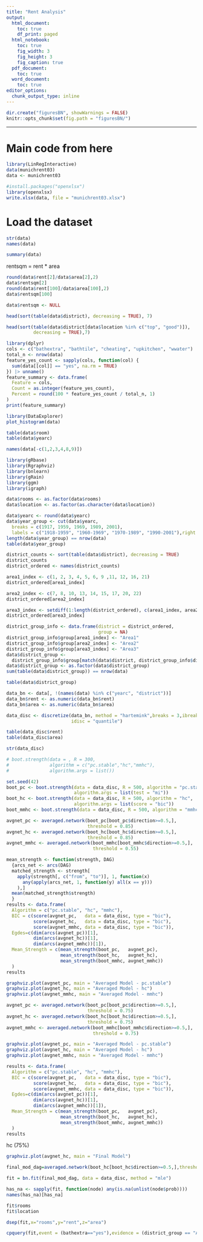 ```yaml
---
title: "Rent Analysis"
output:
  html_document:
    toc: true
    df_print: paged
  html_notebook:
    toc: true
    fig_width: 3
    fig_height: 3
    fig_caption: true
  pdf_document:
    toc: true
  word_document:
    toc: true
editor_options:
  chunk_output_type: inline
---
```

```r
dir.create("figuresBN", showWarnings = FALSE)  
knitr::opts_chunk$set(fig.path = "figuresBN/")
```
--------------------------------------------------------------------------------
# Main code from here
```r
library(LinRegInteractive)
data(munichrent03)
data <- munichrent03

#install.packages("openxlsx")
library(openxlsx)
write.xlsx(data, file = "munichrent03.xlsx")
```


# Load the dataset
```r
str(data)
names(data)
```

```r
summary(data)
```

rentsqm = rent * area
```r
round(data$rent[2]/data$area[2],2)
data$rentsqm[2]
round(data$rent[100]/data$area[100],2)
data$rentsqm[100]
```

```r
data$rentsqm <- NULL
```

```r
head(sort(table(data$district), decreasing = TRUE), 7)
```

```r
head(sort(table(data$district[data$location %in% c("top", "good")]), 
          decreasing = TRUE),7)
```

```r
library(dplyr)
cols <- c("bathextra", "bathtile", "cheating", "upkitchen", "wwater")
total_n <- nrow(data)
feature_yes_count <- sapply(cols, function(col) {
  sum(data[[col]] == "yes", na.rm = TRUE)
}) |> unname()
feature_summary <- data.frame(
  Feature = cols,
  Count = as.integer(feature_yes_count),
  Percent = round(100 * feature_yes_count / total_n, 1)
)
print(feature_summary)
```


```r
library(DataExplorer)
plot_histogram(data)
```
```r
table(data$room)
table(data$yearc)
```

```r
names(data[-c(1,2,3,4,8,9)])
```
 
```r
library(gRbase)
library(Rgraphviz)
library(bnlearn)
library(gRain)
library(ggm)
library(igraph)
```

```r
data$rooms <- as.factor(data$rooms)
data$location <- as.factor(as.character(data$location))
```

```r
data$yearc <- round(data$yearc)
data$year_group <- cut(data$yearc,
  breaks = c(1917, 1959, 1969, 1989, 2001),
  labels = c("1918-1959", "1960-1969", "1970-1989", "1990-2001"),right = TRUE)
length(data$year_group) == nrow(data)
table(data$year_group)
```

```r
district_counts <- sort(table(data$district), decreasing = TRUE)
district_counts
district_ordered <- names(district_counts)
```

```r
area1_index <- c(1, 2, 3, 4, 5, 6, 9 ,11, 12, 16, 21)
district_ordered[area1_index]
```

```r
area2_index <- c(7, 8, 10, 13, 14, 15, 17, 20, 22)
district_ordered[area2_index]
```

```r
area3_index <- setdiff(1:length(district_ordered), c(area1_index, area2_index))
district_ordered[area3_index]
```

```r
district_group_info <- data.frame(district = district_ordered,
                                  group = NA)
district_group_info$group[area1_index] <- "Area1"
district_group_info$group[area2_index] <- "Area2"
district_group_info$group[area3_index] <- "Area3"
data$district_group <- 
  district_group_info$group[match(data$district, district_group_info$district)]
data$district_group <- as.factor(data$district_group)
sum(table(data$district_group)) == nrow(data)
```
```r
table(data$district_group)
```

```r
data_bn <- data[, !(names(data) %in% c("yearc", "district"))]
data_bn$rent <- as.numeric(data_bn$rent)
data_bn$area <- as.numeric(data_bn$area)
```

```r
data_disc <- discretize(data_bn, method = "hartemink",breaks = 3,ibreaks = 60,
                        idisc = "quantile")
```
```r
table(data_disc$rent)
table(data_disc$area)
```
```r
str(data_disc)
```

```r
# boot.strength(data = , R = 300, 
#               algorithm = c("pc.stable","hc","mmhc"),
#               algorithm.args = list())
```

```r
set.seed(42)
boot_pc <- boot.strength(data = data_disc, R = 500, algorithm = "pc.stable",
                         algorithm.args = list(test = "mi"))
boot_hc <- boot.strength(data = data_disc, R = 500, algorithm = "hc", 
                         algorithm.args = list(score = "bic"))
boot_mmhc <- boot.strength(data = data_disc, R = 500, algorithm = "mmhc")
```

```r
avgnet_pc <- averaged.network(boot_pc[boot_pc$direction>=0.5,], 
                              threshold = 0.85)
avgnet_hc <- averaged.network(boot_hc[boot_hc$direction>=0.5,], 
                              threshold = 0.85)
avgnet_mmhc <- averaged.network(boot_mmhc[boot_mmhc$direction>=0.5,], 
                                threshold = 0.55)
```

```r
mean_strength <- function(strength, DAG) 
  {arcs_net <- arcs(DAG)
  matched_strength <- strength[
    apply(strength[, c("from", "to")], 1, function(x)
      any(apply(arcs_net, 1, function(y) all(x == y)))
    ),]
  mean(matched_strength$strength)
  }
results <- data.frame(
  Algorithm = c("pc.stable", "hc", "mmhc"),
  BIC = c(score(avgnet_pc,   data = data_disc, type = "bic"),
          score(avgnet_hc,   data = data_disc, type = "bic"),
          score(avgnet_mmhc, data = data_disc, type = "bic")),  
  Egdes=c(dim(arcs(avgnet_pc))[1],
          dim(arcs(avgnet_hc))[1],
          dim(arcs(avgnet_mmhc))[1]),
  Mean_Strength = c(mean_strength(boot_pc,   avgnet_pc),
                    mean_strength(boot_hc,   avgnet_hc),
                    mean_strength(boot_mmhc, avgnet_mmhc))
  )
results
```

```r
graphviz.plot(avgnet_pc, main = "Averaged Model - pc.stable")
graphviz.plot(avgnet_hc, main = "Averaged Model - hc")
graphviz.plot(avgnet_mmhc, main = "Averaged Model - mmhc")
```

```r
avgnet_pc <- averaged.network(boot_pc[boot_pc$direction>=0.5,], 
                              threshold = 0.75)
avgnet_hc <- averaged.network(boot_hc[boot_hc$direction>=0.5,], 
                              threshold = 0.75)
avgnet_mmhc <- averaged.network(boot_mmhc[boot_mmhc$direction>=0.5,], 
                                threshold = 0.75)
```

```r
graphviz.plot(avgnet_pc, main = "Averaged Model - pc.stable")
graphviz.plot(avgnet_hc, main = "Averaged Model - hc")
graphviz.plot(avgnet_mmhc, main = "Averaged Model - mmhc")
```

```r
results <- data.frame(
  Algorithm = c("pc.stable", "hc", "mmhc"),
  BIC = c(score(avgnet_pc,   data = data_disc, type = "bic"),
          score(avgnet_hc,   data = data_disc, type = "bic"),
          score(avgnet_mmhc, data = data_disc, type = "bic")),  
  Egdes=c(dim(arcs(avgnet_pc))[1],
          dim(arcs(avgnet_hc))[1],
          dim(arcs(avgnet_mmhc))[1]),
  Mean_Strength = c(mean_strength(boot_pc,   avgnet_pc),
                    mean_strength(boot_hc,   avgnet_hc),
                    mean_strength(boot_mmhc, avgnet_mmhc))
  )
results
```
hc (75%)
```r
graphviz.plot(avgnet_hc, main = "Final Model")
```

```r
final_mod_dag=averaged.network(boot_hc[boot_hc$direction>=0.5,],threshold = 0.75)
```

```r
fit = bn.fit(final_mod_dag, data = data_disc, method = "mle")
```

```r
has_na <- sapply(fit, function(node) any(is.na(unlist(node$prob))))
names(has_na)[has_na]
```

```r
fit$rooms
fit$location
```
```r
dsep(fit,x="rooms",y="rent",z="area")
```
```r
cpquery(fit,event = (bathextra=="yes"),evidence = (district_group == "Area1"),n=10^6)
```
